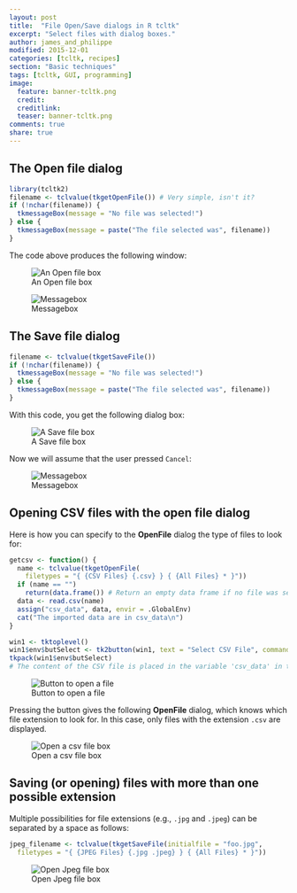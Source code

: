 ```yaml
---
layout: post
title:  "File Open/Save dialogs in R tcltk"
excerpt: "Select files with dialog boxes."
author: james_and_philippe
modified: 2015-12-01
categories: [tcltk, recipes]
section: "Basic techniques"
tags: [tcltk, GUI, programming]
image:
  feature: banner-tcltk.png
  credit: 
  creditlink: 
  teaser: banner-tcltk.png
comments: true
share: true
---
```


## The Open file dialog

```r
library(tcltk2)
filename <- tclvalue(tkgetOpenFile()) # Very simple, isn't it?
if (!nchar(filename)) {
  tkmessageBox(message = "No file was selected!")
} else {
  tkmessageBox(message = paste("The file selected was", filename))
}
```

The code above produces the following window:

![An Open file box]({{ site-url }}/images/tcltk-screenshots/opensavebox.png)

![Messagebox]({{ site-url }}/images/tcltk-screenshots/opensavebox2.png)


## The Save file dialog

```r
filename <- tclvalue(tkgetSaveFile())
if (!nchar(filename)) {
  tkmessageBox(message = "No file was selected!")
} else {
  tkmessageBox(message = paste("The file selected was", filename))
}
```

With this code, you get the following dialog box:

![A Save file box]({{ site-url }}/images/tcltk-screenshots/opensavebox3.png)

Now we will assume that the user pressed `Cancel`:

![Messagebox]({{ site-url }}/images/tcltk-screenshots/opensavebox4.png)


## Opening CSV files with the open file dialog

Here is how you can specify to the **OpenFile** dialog the type of files to look for:

```r
getcsv <- function() {
  name <- tclvalue(tkgetOpenFile(
    filetypes = "{ {CSV Files} {.csv} } { {All Files} * }"))
  if (name == "")
    return(data.frame()) # Return an empty data frame if no file was selected
  data <- read.csv(name)
  assign("csv_data", data, envir = .GlobalEnv)
  cat("The imported data are in csv_data\n")
}

win1 <- tktoplevel()
win1$env$butSelect <- tk2button(win1, text = "Select CSV File", command = getcsv)
tkpack(win1$env$butSelect)
# The content of the CSV file is placed in the variable 'csv_data' in the global environment
```

![Button to open a file]({{ site-url }}/images/tcltk-screenshots/opensavebox5.png)

Pressing the button gives the following **OpenFile** dialog, which knows which file extension to look for. In this case, only files with the extension `.csv` are displayed.

![Open a csv file box]({{ site-url }}/images/tcltk-screenshots/opensavebox6.png)


## Saving (or opening) files with more than one possible extension

Multiple possibilities for file extensions (e.g., `.jpg` and `.jpeg`) can be separated by a space as follows:

```r
jpeg_filename <- tclvalue(tkgetSaveFile(initialfile = "foo.jpg",
  filetypes = "{ {JPEG Files} {.jpg .jpeg} } { {All Files} * }"))
```

![Open Jpeg file box]({{ site-url }}/images/tcltk-screenshots/opensavebox7.png)
